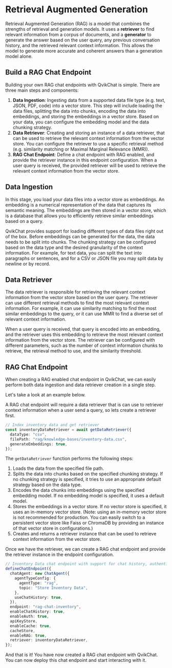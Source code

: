 # Retrieval Augmented Generation

Retrieval Augmented Generation (RAG) is a model that combines the strengths of retrieval and generation models. It uses a **retriever** to find relevant information from a corpus of documents, and a **generator** to generate the answer based on the user query, any previous conversation history, and the retrieved relevant context information. This allows the model to generate more accurate and coherent answers than a generation model alone.

## Build a RAG Chat Endpoint

Building your own RAG chat endpoints with QvikChat is simple. There are three main steps and components:

1. **Data Ingestion**: Ingesting data from a supported data file type (e.g. text, JSON, PDF, code) into a vector store. This step will include loading the data files, splitting the data into chunks, encoding the data into embeddings, and storing the embeddings in a vector store. Based on your data, you can configure the embedding model and the data chunking strategy.
2. **Data Retriever**: Creating and storing an instance of a data retriever, that can be used to retrieve the relevant context information from the vector store. You can configure the retriever to use a specific retrieval method (e.g. similarity matching or Maximal Marginal Relevance (MMR)).
3. **RAG Chat Endpoint**: Define a chat endpoint with RAG enabled, and provide the retriever instance in this endpoint configuration. When a user query is received, the provided retriever will be used to retrieve the relevant context information from the vector store.

## Data Ingestion

In this stage, you load your data files into a vector store as embeddings. An embedding is a numerical representation of the data that captures its semantic meaning. The embeddings are then stored in a vector store, which is a database that allows you to efficiently retrieve similar embeddings based on a query.

QvikChat provides support for loading different types of data files right out of the box. Before embeddings can be generated for the data, the data needs to be split into chunks. The chunking strategy can be configured based on the data type and the desired granularity of the context information. For example, for text data, you can split the text into paragraphs or sentences, and for a CSV or JSON file you may split data by newline or by record.

## Data Retriever

The data retriever is responsible for retrieving the relevant context information from the vector store based on the user query. The retriever can use different retrieval methods to find the most relevant context information. For example, it can use similarity matching to find the most similar embeddings to the query, or it can use MMR to find a diverse set of relevant context information.

When a user query is received, that query is encoded into an embedding, and the retriever uses this embedding to retrieve the most relevant context information from the vector store. The retriever can be configured with different parameters, such as the number of context information chunks to retrieve, the retrieval method to use, and the similarity threshold.

## RAG Chat Endpoint

When creating a RAG enabled chat endpoint in QvikChat, we can easily perform both data ingestion and data retriever creation in a single step.

Let's take a look at an example below.

A RAG chat endpoint will require a data retriever that is can use to retriever context information when a user send a query, so lets create a retriever first.

```typescript copy
// Index inventory data and get retriever
const inventoryDataRetriever = await getDataRetriever({
  dataType: "csv",
  filePath: "rag/knowledge-bases/inventory-data.csv",
  generateEmbeddings: true,
});
```

The `getDataRetriever` function performs the following steps:

1. Loads the data from the specified file path.
2. Splits the data into chunks based on the specified chunking strategy. If no chunking strategy is specified, it tries to use an appropriate default strategy based on the data type.
3. Encodes the data chunks into embeddings using the specified embedding model. If no embedding model is specified, it uses a default model.
4. Stores the embeddings in a vector store. If no vector store is specified, it uses an in-memory vector store. (Note: using an in-memory vector store is not recommended for production. You can easily switch to a persistent vector store like Faiss or ChromaDB by providing an instance of that vector store in configurations.)
5. Creates and returns a retriever instance that can be used to retrieve context information from the vector store.

Once we have the retriever, we can create a RAG chat endpoint and provide the retriever instance in the endpoint configuration.

```typescript copy {16,17}
// Inventory Data chat endpoint with support for chat history, authentication, caching and RAG
defineChatEndpoint({
  chatAgent: new ChatAgent({
    agentTypeConfig: {
      agentType: "rag",
      topic: "Store Inventory Data",
    },
    useChatHistory: true,
  }),
  endpoint: "rag-chat-inventory",
  enableChatHistory: true,
  enableAuth: true,
  apiKeyStore,
  enableCache: true,
  cacheStore,
  enableRAG: true,
  retriever: inventoryDataRetriever,
});
```

And that is it! You have now created a RAG chat endpoint with QvikChat. You can now deploy this chat endpoint and start interacting with it.
